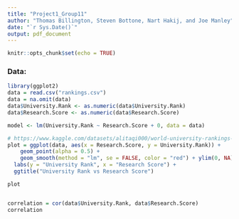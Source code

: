 ```yaml
---
title: "Project1_Group11"
author: "Thomas Billington, Steven Bottone, Nart Hakij, and Joe Manley"
date: "`r Sys.Date()`"
output: pdf_document
---
```


```r
knitr::opts_chunk$set(echo = TRUE)
```
### Data:
```r
library(ggplot2)
data = read.csv("rankings.csv")
data = na.omit(data)
data$University.Rank <- as.numeric(data$University.Rank)
data$Research.Score <- as.numeric(data$Research.Score)

model <- lm(University.Rank ~ Research.Score + 0, data = data)

# https://www.kaggle.com/datasets/alitaqi000/world-university-rankings-2023
plot = ggplot(data, aes(x = Research.Score, y = University.Rank)) +
    geom_point(alpha = 0.5) +
    geom_smooth(method = "lm", se = FALSE, color = "red") + ylim(0, NA) +
  labs(y = "University Rank", x = "Research Score") +
  ggtitle("University Rank vs Research Score")

plot


correlation = cor(data$University.Rank, data$Research.Score)
correlation

```

